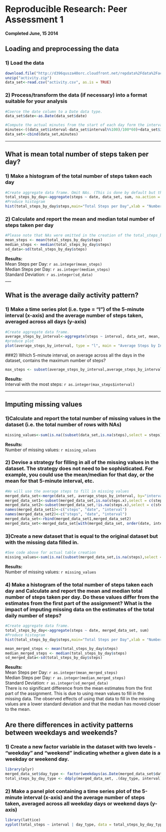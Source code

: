 # Reproducible Research: Peer Assessment 1
**Completed June, 15 2014**


## Loading and preprocessing the data
### 1) Load the data
```r
download.file("http://d396qusza40orc.cloudfront.net/repdata%2Fdata%2Factivity.zip", "activity.zip")
unzip("activity.zip")
data_set<-read.csv("activity.csv", as.is = TRUE)
```
### 2) Process/transform the data (if necessary) into a format suitable for your analysis

```r
#Coerce the date column to a Date data type.
data_set$date<-as.Date(data_set$date)

#Compute the actual minutes from the start of each day form the interval data and add it to the data set.
minutes<-((data_set$interval-data_set$interval%%100)/100*60)+data_set$interval%%100
data_set<-cbind(data_set,minutes)
```
___
## What is mean total number of steps taken per day?
### 1) Make a histogram of the total number of steps taken each day
```r
#Create aggregate data frame. Omit NAs. (This is done by default but the parameter was included here for clarity)
total_steps_by_day<-aggregate(steps ~ date, data_set, sum, na.action = na.omit)
#Produce histogram
hist(total_steps_by_day$steps,main="Total Steps per Day",xlab = "Number of Steps", col = "LightSteelBlue")
```
### 2) Calculate and report the mean and median total number of steps taken per day
```r
#Please note that NAs were omitted in the creation of the total_steps_by_day data frame.
mean_steps <- mean(total_steps_by_day$steps)
median_steps <- median(total_steps_by_day$steps)
sd_data<-sd(total_steps_by_day$steps)
```
**Results:**  
Mean Steps per Day: `r as.integer(mean_steps)`  
Median Steps per Day: `r as.integer(median_steps)`  
Standard Deviation: `r as.integer(sd_data)`  
___

## What is the average daily activity pattern?
### 1) Make a time series plot (i.e. type = "l") of the 5-minute interval (x-axis) and the average number of steps taken, averaged across all days (y-axis)
```r
#Create aggregate data frame.
average_steps_by_interval<-aggregate(steps ~ interval, data_set, mean, na.action = na.omit)
#produce plot
plot(average_steps_by_interval, type = "l", main = "Average Steps by Interval")
```

###2) Which 5-minute interval, on average across all the days in the dataset, contains the maximum number of steps?
```r
max_steps <- subset(average_steps_by_interval,average_steps_by_interval$steps == max(average_steps_by_interval$steps), select = interval)
```
**Results:**  
Interval with the most steps: `r as.integer(max_steps$interval)`

___
## Imputing missing values
### 1)Calculate and report the total number of missing values in the dataset (i.e. the total number of rows with NAs)
```r
missing_values<-sum(is.na((subset(data_set,is.na(steps),select = steps))))
```
**Results:**  
Number of missing values: `r missing_values`

### 2) Devise a strategy for filling in all of the missing values in the dataset. The strategy does not need to be sophisticated. For example, you could use the mean/median for that day, or the mean for that 5-minute interval, etc.

```r
#We will use the average steps to fill in missing values
merged_data_set<-merge(data_set, average_steps_by_interval, by="interval")
merged_data_set1<-subset(merged_data_set,is.na(steps.x),select = c(steps.y, date, interval))
merged_data_set2<-subset(merged_data_set,!is.na(steps.x),select = c(steps.x, date, interval))
names(merged_data_set1)<-c("steps", "date", "interval")
names(merged_data_set2)<-c("steps", "date", "interval")
merged_data_set<-rbind(merged_data_set1,merged_data_set2)
merged_data_set<-merged_data_set[with(merged_data_set, order(date, interval)),]
```

### 3)Create a new dataset that is equal to the original dataset but with the missing data filled in.

```r
#See code above for actual table creation
missing_values<-sum(is.na((subset(merged_data_set,is.na(steps),select = steps))))
```
**Results:**  
Number of missing values: `r missing_values`


### 4) Make a histogram of the total number of steps taken each day and Calculate and report the mean and median total number of steps taken per day. Do these values differ from the estimates from the first part of the assignment? What is the impact of imputing missing data on the estimates of the total daily number of steps?

```r
#Create aggregate data frame. 
total_steps_by_day<-aggregate(steps ~ date, merged_data_set, sum)
#Produce histogram
hist(total_steps_by_day$steps,main="Total Steps per Day",xlab = "Number of Steps", col = "LightSteelBlue")

mean_merged_steps <- mean(total_steps_by_day$steps)
median_merged_steps <- median(total_steps_by_day$steps)
sd_merged_data<-sd(total_steps_by_day$steps)

```
**Results:**  
Mean Steps per Day: `r as.integer(mean_merged_steps)`  
Median Steps per Day: `r as.integer(median_merged_steps)`  
Standard Deviation: `r as.integer(sd_merged_data)`  
There is no significant difference from the mean estimates from the first part of the assignment. This is due to using mean values to fill in the missing data.
The observed effects of using that data to fill in the missing values are a lower standard deviation and that the median has moved closer to the mean.


## Are there differences in activity patterns between weekdays and weekends?  

### 1) Create a new factor variable in the dataset with two levels - "weekday" and "weekend" indicating whether a given date is a weekday or weekend day.

```r
library(plyr)
merged_data_set$day_type <- factor(weekdays(as.Date(merged_data_set$date)) == "Sunday" | weekdays(as.Date(merged_data_set$date)) == "Saturday", labels = c("Weekday", "Weekend"))
total_steps_by_day_type <- ddply(merged_data_set, .(day_type, interval), summarize, total_steps = sum(steps))
```

### 2) Make a panel plot containing a time series plot of the 5-minute interval (x-axis) and the average number of steps taken, averaged across all weekday days or weekend days (y-axis)

```r
library(lattice)
xyplot(total_steps ~ interval | day_type, data = total_steps_by_day_type, layout = c(1, 2), type = "l")
```

